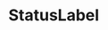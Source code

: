 
<Meta title="Components/StatusLabel" component={StatusLabel} />

# StatusLabel

<ArgsTable of={StatusLabel} />

<Canvas>
  <Story name="default">
    <StatusLabel text="In consideration" backgroundColor="navy" />
  </Story>
</Canvas>

<Canvas>
  <Story name="with icon prop">
    <StatusLabel text="In consideration" icon="lock" backgroundColor="navy" />
  </Story>
</Canvas>

<Canvas>
  <Story name="variant - outlined">
    <StatusLabel
      text="Beta"
      backgroundColor={colors.adminBackground}
      variant={'outlined'}
    />
  </Story>
</Canvas>

<Canvas>
  <Story name="variant - outlined with icon">
    <StatusLabel
      text="Beta"
      backgroundColor={colors.adminBackground}
      icon="lock"
      variant={'outlined'}
    />
  </Story>
</Canvas>
